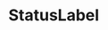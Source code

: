 
<Meta title="Components/StatusLabel" component={StatusLabel} />

# StatusLabel

<ArgsTable of={StatusLabel} />

<Canvas>
  <Story name="default">
    <StatusLabel text="In consideration" backgroundColor="navy" />
  </Story>
</Canvas>

<Canvas>
  <Story name="with icon prop">
    <StatusLabel text="In consideration" icon="lock" backgroundColor="navy" />
  </Story>
</Canvas>

<Canvas>
  <Story name="variant - outlined">
    <StatusLabel
      text="Beta"
      backgroundColor={colors.adminBackground}
      variant={'outlined'}
    />
  </Story>
</Canvas>

<Canvas>
  <Story name="variant - outlined with icon">
    <StatusLabel
      text="Beta"
      backgroundColor={colors.adminBackground}
      icon="lock"
      variant={'outlined'}
    />
  </Story>
</Canvas>
